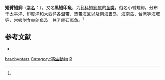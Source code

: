 {{Speciesbox
| name = 短臂短鮣
| image = Remora brachyptera (Spearfish remora).gif
| image_caption = 由Tony Ayling绘制的图像
| status = LC
| status_system = iucn3.1
| status_ref = <ref name=iucn>Collette, B.B. 2010. ''[http://www.iucnredlist.org/details/155068/0 Remora brachyptera] {{Wayback|url=http://www.iucnredlist.org/details/155068/0 |date=20180213114525 }}''. In: IUCN 2012. IUCN Red List of Threatened Species. Version 2012.2. [http://www.iucnredlist.org www.iucnredlist.org] {{WebCite|url=https://www.webcitation.org/67jP3n0bu?url=http://www.iucnredlist.org/ |date=20120517160825 |dateformat=iso }}. Downloaded on 1 July 2013.</ref>
| genus = Remora
| species = brachyptera
| authority = (Lowe, 1839)<ref name='id8436'>{{cite web| url =http://www.bioinfo.cn/db05/BjdwSpecies.php?action=view&id=8436| title =短臂短鮣| work =《中国动物物种编目数据库》| publisher =中国科学院微生物研究所| author =中国科学院动物研究所| accessdate =2009-04-16| deadurl =yes| archiveurl =https://web.archive.org/web/20160305004247/http://www.bioinfo.cn/db05/BjdwSpecies.php?action=view&id=8436| archivedate =2016-03-05}}</ref>
}}

'''短臂短鮣'''（[[学名|学名]]：{{lang|la|''Remora brachyptera''}}），又名'''黑短印魚'''，为[[鮣科|鮣科]][[短鮣属|短鮣属]]的[[鱼类|鱼类]]，俗名小臂短鮣。分布于[[太平洋|太平洋]]、印度洋和大西洋各温带、热带海区以及南海诸岛、[[海南岛|海南岛]]、台湾等海域等，常吸附食害剑鱼及一种矛尾石斑鱼。<ref name='id8436'/>

== 参考文献 ==
{{reflist}}
* {{TaiBNET| zh=黑短印魚 | id=381646 | binomial=Remora brachyptera | authority=Lowe, 1839 | var= | accessdate=2013-01-24}}
{{Taxonbar|from=Q429152}}

[[Category:短鮣属|brachyptera]]
[[Category:寄生動物|Category:寄生動物]]
[[Category:1839年描述的魚類|R]]


{{鱸形目小作品}}